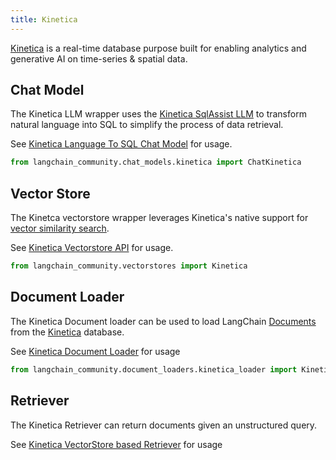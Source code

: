 ```yaml
---
title: Kinetica
---
```


[Kinetica](https://www.kinetica.com/) is a real-time database purpose built for enabling
analytics and generative AI on time-series & spatial data.

## Chat Model

The Kinetica LLM wrapper uses the [Kinetica SqlAssist
LLM](https://docs.kinetica.com/7.2/sql-gpt/concepts/) to transform natural language into
SQL to simplify the process of data retrieval.

See [Kinetica Language To SQL Chat Model](/oss/javascript/integrations/chat/kinetica) for usage.

```python
from langchain_community.chat_models.kinetica import ChatKinetica
```

## Vector Store

The Kinetca vectorstore wrapper leverages Kinetica's native support for [vector
similarity search](https://docs.kinetica.com/7.2/vector_search/).

See [Kinetica Vectorstore API](/oss/javascript/integrations/vectorstores/kinetica) for usage.

```python
from langchain_community.vectorstores import Kinetica
```

## Document Loader

The Kinetica Document loader can be used to load LangChain [Documents](https://python.langchain.com/api_reference/core/documents/langchain_core.documents.base.Document.html) from the
[Kinetica](https://www.kinetica.com/) database.

See [Kinetica Document Loader](/oss/javascript/integrations/document_loaders/kinetica) for usage

```python
from langchain_community.document_loaders.kinetica_loader import KineticaLoader
```

## Retriever

The Kinetica Retriever can return documents given an unstructured query.

See [Kinetica VectorStore based Retriever](/oss/javascript/integrations/retrievers/kinetica) for usage
